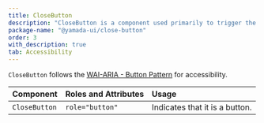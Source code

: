 ```yaml
---
title: CloseButton
description: "CloseButton is a component used primarily to trigger the close functionality of a component."
package-name: "@yamada-ui/close-button"
order: 3
with_description: true
tab: Accessibility
---
```


`CloseButton` follows the [WAI-ARIA - Button Pattern](https://www.w3.org/WAI/ARIA/apg/patterns/button/) for accessibility.

| Component     | Roles and Attributes | Usage                          |
| :------------ | :------------------- | :----------------------------- |
| `CloseButton` | `role="button"`      | Indicates that it is a button. |
